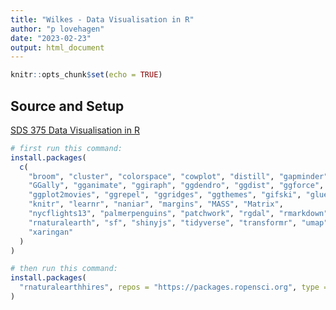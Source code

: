 ```yaml
---
title: "Wilkes - Data Visualisation in R"
author: "p lovehagen"
date: "2023-02-23"
output: html_document
---
```


```r
knitr::opts_chunk$set(echo = TRUE)
```

## Source and Setup

[SDS 375 Data Visualisation in R](https://wilkelab.org/SDS375/)

```r
# first run this command:
install.packages(
  c(
    "broom", "cluster", "colorspace", "cowplot", "distill", "gapminder", 
    "GGally", "gganimate", "ggiraph", "ggdendro", "ggdist", "ggforce",
    "ggplot2movies", "ggrepel", "ggridges", "ggthemes", "gifski", "glue",
    "knitr", "learnr", "naniar", "margins", "MASS", "Matrix",
    "nycflights13", "palmerpenguins", "patchwork", "rgdal", "rmarkdown",
    "rnaturalearth", "sf", "shinyjs", "tidyverse", "transformr", "umap",
    "xaringan"
  )
)

# then run this command:
install.packages(
  "rnaturalearthhires", repos = "https://packages.ropensci.org", type = "source"
)
```

##
